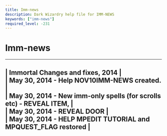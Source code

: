 ```yaml
---
title: Imm-news
description: Dark Wizardry help file for IMM-NEWS
keywords: ["imm-news"]
required_level: -231
---
```


# Imm-news

---  
|               Immortal Changes and fixes, 2014                            |  
| May 30, 2014 - Help NOV10IMM-NEWS created.                                |  
| May 30, 2014 - New imm-only spells (for scrolls etc) - REVEAL ITEM,       |  
| May 30, 2014 -  REVEAL DOOR                                               |  
| May 30, 2014 - HELP MPEDIT TUTORIAL and MPQUEST_FLAG restored             |  
---